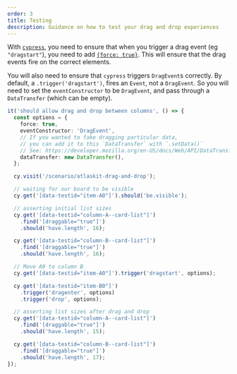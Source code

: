 ```yaml
---
order: 3
title: Testing
description: Guidance on how to test your drag and drop experiences
---
```


With [`cypress`](https://www.cypress.io/), you need to ensure that when you trigger a drag event (eg `"dragstart"`), you need to add [`{force: true}`](https://docs.cypress.io/guides/core-concepts/interacting-with-elements#Forcing). This will ensure that the drag events fire on the correct elements.

You will also need to ensure that `cypress` triggers `DragEvent`s correctly. By default, a `.trigger('dragstart')`, fires an `Event`, not a `DragEvent`. So you will need to set the `eventConstructor` to be `DragEvent`, and pass through a `DataTransfer` (which can be empty).

```ts
it('should allow drag and drop between columns', () => {
  const options = {
    force: true,
    eventConstructor: 'DragEvent',
    // If you wanted to fake dragging particular data,
    // you can add it to this `DataTransfer` with `.setData()`
    // See: https://developer.mozilla.org/en-US/docs/Web/API/DataTransfer
    dataTransfer: new DataTransfer(),
  };

  cy.visit('/scenario/atlaskit-drag-and-drop');

  // waiting for our board to be visible
  cy.get('[data-testid="item-A0"]').should('be.visible');

  // asserting initial list sizes
  cy.get('[data-testid="column-A--card-list"]')
    .find('[draggable="true"]')
    .should('have.length', 16);

  cy.get('[data-testid="column-B--card-list"]')
    .find('[draggable="true"]')
    .should('have.length', 16);

  // Move A0 to column B
  cy.get('[data-testid="item-A0"]').trigger('dragstart', options);

  cy.get('[data-testid="item-B0"]')
    .trigger('dragenter', options)
    .trigger('drop', options);

  // asserting list sizes after drag and drop
  cy.get('[data-testid="column-A--card-list"]')
    .find('[draggable="true"]')
    .should('have.length', 15);

  cy.get('[data-testid="column-B--card-list"]')
    .find('[draggable="true"]')
    .should('have.length', 17);
});
```
